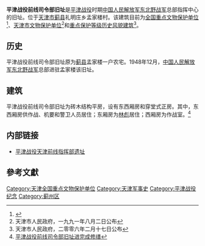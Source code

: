 {{文物保护单位
| 级别 = 全国
| 名称 = 平津战役前线司令部旧址
| 图片 = 
| 编号 = 8-0525-5-009
| 分类 = 近现代重要史迹及代表性建筑
| 时代 = 1948年
| 所在 = [[天津市|天津市]][[蓟县|蓟县]]
| 登录 = 2019年10月07日
}} 

{{文物保护单位
| 级别 = 省级
| 省区市 = 天津市
| 名称 = 平津战役前线司令部旧址
| 图片 = 
| 编号 = 2-5
| 分类 = 革命遗址及革命纪念建筑物
| 时代 = 1948年
| 所在 = [[天津市|天津市]][[蓟县|蓟县]]
| 登录 = 1991年8月2日
}} 

'''平津战役前线司令部旧址'''是[[平津战役|平津战役]]时期[[中国人民解放军东北野战军|中国人民解放军东北野战军]]总部指挥中心的旧址。位于[[天津市|天津市]][[蓟县|蓟县]]礼明庄乡孟家楼村。该建筑目前为[[全国重点文物保护单位|全国重点文物保护单位]]<ref>{{cite web |author1=中华人民共和国国务院 |title=《国务院关于核定并公布  第八批全国重点文物保护单位的通知  国发〔2019〕22号》 |url=http://www.gov.cn/zhengce/content/2019-10/16/content_5440577.htm |website=中华人民共和国中央人民政府 |accessdate=2019-10-16|archive-date=2019-10-16 |archive-url=https://web.archive.org/web/20191016134146/http://www.gov.cn/zhengce/content/2019-10/16/content_5440577.htm |dead-url=no }}</ref>、[[天津市文物保护单位|天津市文物保护单位]]<ref>天津市人民政府，一九九一年八月二日公布</ref>和[[天津历史风貌建筑|重点保护等级历史风貌建筑]]<ref>天津市人民政府，二零零六年二月十七日公布</ref>。

== 历史 ==
平津战役前线司令部旧址原为[[蓟县|蓟县]]孟家楼一户农宅。1948年12月，[[中国人民解放军东北野战军|中国人民解放军东北野战军]]总部进驻孟家楼该旧址。

== 建筑 ==
{{天津历史风貌建筑
| 省区市 = 天津市
| 名称 = 平津战役前线司令部
| 图片 = 
| 编号 = 
| 等级 = 重点保护
| 时代 = 1948年
| 所在 = [[天津市|天津市]][[蓟县|蓟县]]
| 公布 = 2006年2月17日
}} 
平津战役前线司令部旧址为砖木结构平房，设有东西厢房和穿堂式正房。其中，东西厢房供作战、机要和警卫人员居住；东厢房为[[林彪|林彪]]居住；西厢房为作战室。<ref>[http://news.163.com/10/1214/12/6NS52K2Q00014AED.html 平津战役前线司令部旧址进完成修缮]{{Dead link|date=2020年1月 |bot=InternetArchiveBot |fix-attempted=yes }}</ref>

== 内部链接 ==
*[[平津战役天津前线指挥部遗址|平津战役天津前线指挥部遗址]]

==參考文獻==
<div class="references-small">
<references />
</div>
{{天津全国重点文物保护单位}}
{{天津市文物保护单位}}
[[Category:天津全国重点文物保护单位|Category:天津全国重点文物保护单位]]
[[Category:天津军事史|Category:天津军事史]]
[[Category:平津战役纪念|Category:平津战役纪念]]
[[Category:蓟州区|Category:蓟州区]]